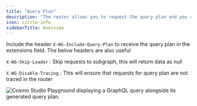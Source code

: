 ```yaml
---
title: "Query Plan"
description: "The router allows you to request the query plan and you can view the same in the playground"
icon: circle-info
sidebarTitle: Overview
---
```



Include the header `X-WG-Include-Query-Plan` to receive the query plan in the extensions field. The below headers are also useful

`X-WG-Skip-Loader` : Skip requests to subgraph, this will return data as null

`X-WG-Disable-Tracing` : This will ensure that requests for query plan are not traced in the router

<Frame caption="Cosmo Studio Playground showing the GraphQL query and its generated query plan">
  <img 
    src="/images/router/cosmo-studio-playground-query-plan.png"
    alt="Cosmo Studio Playground displaying a GraphQL query alongside its generated query plan."
  />
</Frame>
